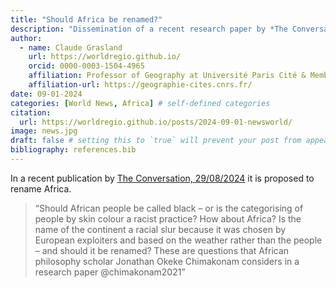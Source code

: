 ```yaml
---
title: "Should Africa be renamed?"
description: "Dissemination of a recent research paper by *The Conversation*"
author:
  - name: Claude Grasland
    url: https://worldregio.github.io/
    orcid: 0000-0003-1504-4965
    affiliation: Professor of Geography at Université Paris Cité & Member of UMR 8504 Géographie-cités
    affiliation-url: https://geographie-cites.cnrs.fr/
date: 09-01-2024
categories: [World News, Africa] # self-defined categories
citation: 
  url: https://worldregio.github.io/posts/2024-09-01-newsworld/ 
image: news.jpg
draft: false # setting this to `true` will prevent your post from appearing on your listing page until you're ready!
bibliography: references.bib
---
```


In a recent publication by [The Conversation, 29/08/2024](https://theconversation.com/is-africa-a-racial-slur-and-should-the-continent-be-renamed-234740) it is proposed to rename Africa.

> "Should African people be called black -- or is the categorising of people by skin colour a racist practice? How about Africa? Is the name of the continent a racial slur because it was chosen by European exploiters and based on the weather rather than the people -- and should it be renamed? These are questions that African philosophy scholar Jonathan Okeke Chimakonam considers in a research paper @chimakonam2021"
